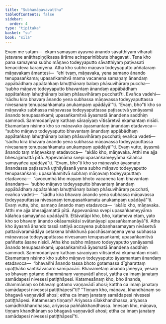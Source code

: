 ```yaml
---
title: "Subhamāṇavavatthu"
tableOfContents: false
sidebar:
  order: 4
type: "tipitaka"
basket: "su"
book: "sila"
---
```



<DynamicBreadcrumb />

<Division number="444" book="sila" bookNo="6" page="188">

<Paragraph number="769" book="sila">
Evaṃ me sutaṃ—  ekaṃ samayaṃ āyasmā ānando sāvatthiyaṃ viharati jetavane anāthapiṇḍikassa ārāme aciraparinibbute bhagavati. Tena kho pana samayena subho māṇavo todeyyaputto sāvatthiyaṃ paṭivasati kenacideva karaṇīyena.
</Paragraph>

</Division>
<Division number="445" book="sila" bookNo="6" page="188">

<Paragraph number="770" book="sila">
Atha kho subho māṇavo todeyyaputto aññataraṃ māṇavakaṃ āmantesi—  “ehi tvaṃ, māṇavaka, yena samaṇo ānando tenupasaṅkama; upasaṅkamitvā mama vacanena samaṇaṃ ānandaṃ appābādhaṃ appātaṅkaṃ lahuṭṭhānaṃ balaṃ phāsuvihāraṃ puccha—  ‘subho māṇavo todeyyaputto bhavantaṃ ānandaṃ appābādhaṃ appātaṅkaṃ lahuṭṭhānaṃ balaṃ phāsuvihāraṃ pucchatī’ti. Evañca vadehi—  ‘sādhu kira bhavaṃ ānando yena subhassa māṇavassa todeyyaputtassa nivesanaṃ tenupasaṅkamatu anukampaṃ upādāyā’”ti.
</Paragraph>

</Division>
<Division number="446" book="sila" bookNo="6" page="188">

<Paragraph number="771" book="sila">
“Evaṃ, bho”ti kho so māṇavako subhassa māṇavassa todeyyaputtassa paṭissutvā yenāyasmā ānando tenupasaṅkami; upasaṅkamitvā āyasmatā ānandena saddhiṃ sammodi. Sammodanīyaṃ kathaṃ sāraṇīyaṃ vītisāretvā ekamantaṃ nisīdi. Ekamantaṃ nisinno kho so māṇavako āyasmantaṃ ānandaṃ etadavoca—  “subho māṇavo todeyyaputto bhavantaṃ ānandaṃ appābādhaṃ appātaṅkaṃ lahuṭṭhānaṃ balaṃ phāsuvihāraṃ pucchati; evañca vadeti—  ‘sādhu kira bhavaṃ ānando yena subhassa māṇavassa todeyyaputtassa nivesanaṃ tenupasaṅkamatu anukampaṃ upādāyā’”ti.
</Paragraph>

</Division>
<Division number="447" book="sila" bookNo="6" page="188">

<Paragraph number="772" book="sila">
Evaṃ vutte, āyasmā ānando taṃ māṇavakaṃ etadavoca—  “akālo kho, māṇavaka. Atthi me ajja bhesajjamattā pītā. Appevanāma svepi upasaṅkameyyāma kālañca samayañca upādāyā”ti.
</Paragraph>

<Paragraph number="773" book="sila">
“Evaṃ, bho”ti kho so māṇavako āyasmato ānandassa paṭissutvā uṭṭhāyāsanā yena subho māṇavo todeyyaputto tenupasaṅkami; upasaṅkamitvā subhaṃ māṇavaṃ todeyyaputtaṃ etadavoca—  “avocumhā kho mayaṃ bhoto vacanena taṃ bhavantaṃ ānandaṃ—  ‘subho māṇavo todeyyaputto bhavantaṃ ānandaṃ appābādhaṃ appātaṅkaṃ lahuṭṭhānaṃ balaṃ phāsuvihāraṃ pucchati, evañca vadeti—  “sādhu kira bhavaṃ ānando yena subhassa māṇavassa todeyyaputtassa nivesanaṃ tenupasaṅkamatu anukampaṃ upādāyā”’ti. Evaṃ vutte, bho, samaṇo ānando maṃ etadavoca—  ‘akālo kho, māṇavaka. Atthi me ajja bhesajjamattā pītā. Appevanāma svepi upasaṅkameyyāma kālañca samayañca upādāyā’ti. Ettāvatāpi kho, bho, katameva etaṃ, yato kho so bhavaṃ ānando okāsamakāsi svātanāyapi upasaṅkamanāyā”ti.
</Paragraph>

</Division>
<Division number="448" book="sila" bookNo="6" page="189">

<Paragraph number="774" book="sila">
Atha kho āyasmā ānando tassā rattiyā accayena pubbaṇhasamayaṃ nivāsetvā pattacīvaramādāya cetakena bhikkhunā pacchāsamaṇena yena subhassa māṇavassa todeyyaputtassa nivesanaṃ tenupasaṅkami; upasaṅkamitvā paññatte āsane nisīdi.
</Paragraph>

<Paragraph number="775" book="sila">
Atha kho subho māṇavo todeyyaputto yenāyasmā ānando tenupasaṅkami; upasaṅkamitvā āyasmatā ānandena saddhiṃ sammodi. Sammodanīyaṃ kathaṃ sāraṇīyaṃ vītisāretvā ekamantaṃ nisīdi. Ekamantaṃ nisinno kho subho māṇavo todeyyaputto āyasmantaṃ ānandaṃ etadavoca—  “bhavañhi ānando tassa bhoto gotamassa dīgharattaṃ upaṭṭhāko santikāvacaro samīpacārī. Bhavametaṃ ānando jāneyya, yesaṃ so bhavaṃ gotamo dhammānaṃ vaṇṇavādī ahosi, yattha ca imaṃ janataṃ samādapesi nivesesi patiṭṭhāpesi. Katamesānaṃ kho, bho ānanda, dhammānaṃ so bhavaṃ gotamo vaṇṇavādī ahosi; kattha ca imaṃ janataṃ samādapesi nivesesi patiṭṭhāpesī”ti?
</Paragraph>

</Division>
<Division number="449" book="sila" bookNo="6" page="189">

<Paragraph number="776" book="sila">
“Tiṇṇaṃ kho, māṇava, khandhānaṃ so bhagavā vaṇṇavādī ahosi; ettha ca imaṃ janataṃ samādapesi nivesesi patiṭṭhāpesi. Katamesaṃ tiṇṇaṃ? Ariyassa sīlakkhandhassa, ariyassa samādhikkhandhassa, ariyassa paññākkhandhassa. Imesaṃ kho, māṇava, tiṇṇaṃ khandhānaṃ so bhagavā vaṇṇavādī ahosi; ettha ca imaṃ janataṃ samādapesi nivesesi patiṭṭhāpesī”ti.
</Paragraph>
</Division>